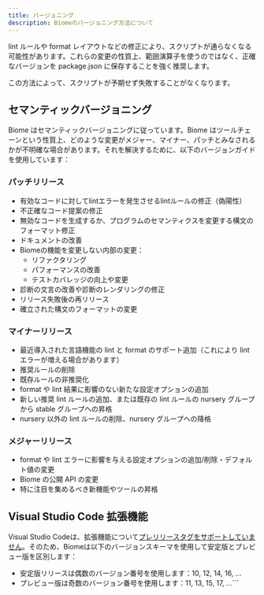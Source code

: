 ```yaml
---
title: バージョニング
description: Biomeのバージョニング方法について
---
```


lint ルールや format レイアウトなどの修正により、スクリプトが通らなくなる可能性があります。これらの変更の性質上、範囲演算子を使うのではなく、正確なバージョンを package.json に保存することを強く推奨します。

この方法によって、スクリプトが予期せず失敗することがなくなります。

## セマンティックバージョニング

Biome はセマンティックバージョニングに従っています。Biome はツールチェーンという性質上、どのような変更がメジャー、マイナー、パッチとみなされるかが不明確な場合があります。それを解決するために、以下のバージョンガイドを使用しています：

### パッチリリース
* 有効なコードに対してlintエラーを発生させるlintルールの修正（偽陽性）
* 不正確なコード提案の修正
* 無効なコードを生成するか、プログラムのセマンティクスを変更する構文のフォーマット修正
* ドキュメントの改善
* Biomeの機能を変更しない内部の変更：
  * リファクタリング
  * パフォーマンスの改善
  * テストカバレッジの向上や変更
* 診断の文言の改善や診断のレンダリングの修正
* リリース失敗後の再リリース
* 確立された構文のフォーマットの変更

### マイナーリリース
* 最近導入された言語機能の lint と format のサポート追加（これにより lint エラーが増える場合があります）
* 推奨ルールの削除
* 既存ルールの非推奨化
* format や lint 結果に影響のない新たな設定オプションの追加
* 新しい推奨 lint ルールの追加、または既存の lint ルールの nursery グループから stable グループへの昇格
* nursery 以外の lint ルールの削除、nursery グループへの降格

### メジャーリリース
* format や lint エラーに影響を与える設定オプションの追加/削除・デフォルト値の変更
* Biome の公開 API の変更
* 特に注目を集めるべき新機能やツールの昇格

## Visual Studio Code 拡張機能
Visual Studio Codeは、拡張機能について[プレリリースタグをサポートしていません](https://code.visualstudio.com/api/working-with-extensions/publishing-extension#prerelease-extensions)。そのため、Biomeは以下のバージョンスキーマを使用して安定版とプレビュー版を区別します：
* 安定版リリースは偶数のバージョン番号を使用します：10, 12, 14, 16, ...
* プレビュー版は奇数のバージョン番号を使用します：11, 13, 15, 17, ...```
